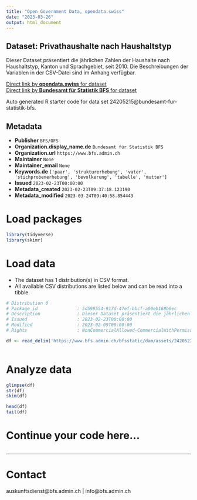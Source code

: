 ```yaml
---
title: "Open Government Data, opendata.swiss"
date: "2023-03-26"
output: html_document
---
```


## Dataset: Privathaushalte nach Haushaltstyp

Dieser Dataset präsentiert die jährlichen Zahlen der Haushalte nach Haushaltstyp, Kanton und Sprachgebiet, seit 2010. Die Beschreibungen der Variablen in der CSV-Datei sind im Anhang verfügbar.

[Direct link by **opendata.swiss** for dataset](https://opendata.swiss/de/dataset/privathaushalte-nach-haushaltstyp1)<br>
[Direct link by **Bundesamt für Statistik BFS** for dataset](https://www.bfs.admin.ch/asset/de/ts-x-40.02.01.02.01)

Auto generated R starter code for data set 24205215@bundesamt-fur-statistik-bfs.

## Metadata

- **Publisher** `BFS/OFS`
- **Organization.display_name.de** `Bundesamt für Statistik BFS`
- **Organization.url** `https://www.bfs.admin.ch`
- **Maintainer** `None`
- **Maintainer_email** `None`
- **Keywords.de** `['paar', 'strukturerhebung', 'vater', 'stichprobenerhebung', 'bevolkerung', 'tabelle', 'mutter']`
- **Issued** `2023-02-23T00:00:00`
- **Metadata_created** `2023-02-23T09:37:18.123190`
- **Metadata_modified** `2023-03-24T09:40:58.854443`


# Load packages

```r

library(tidyverse)
library(skimr)

```

# Load data

-   The dataset has 1 distribution(s) in CSV format.
-   All available CSV distributions are listed below and can be read into a tibble.

```r

# Distribution 0
# Package_id               : 5d599554-917d-47ef-bbcf-a00eb168b6ec
# Description              : Dieser Dataset präsentiert die jährlichen Zahlen der Haushalte nach Haushaltstyp, Kanton und Sprachgebiet, seit 2010. Die Beschreibungen der Variablen in der CSV-Datei sind im Anhang verfügbar.
# Issued                   : 2023-02-23T00:00:00
# Modified                 : 2023-02-09T00:00:00
# Rights                   : NonCommercialAllowed-CommercialWithPermission-ReferenceRequired

df <- read_delim('https://www.bfs.admin.ch/bfsstatic/dam/assets/24205222/master')



```

# Analyze data

```r

glimpse(df)
str(df)
skim(df)

head(df)
tail(df)

```

# Continue your code here...

```r

```

------------------------------------------------------------------------

# Contact

auskunftsdienst@bfs.admin.ch | info@bfs.admin.ch
